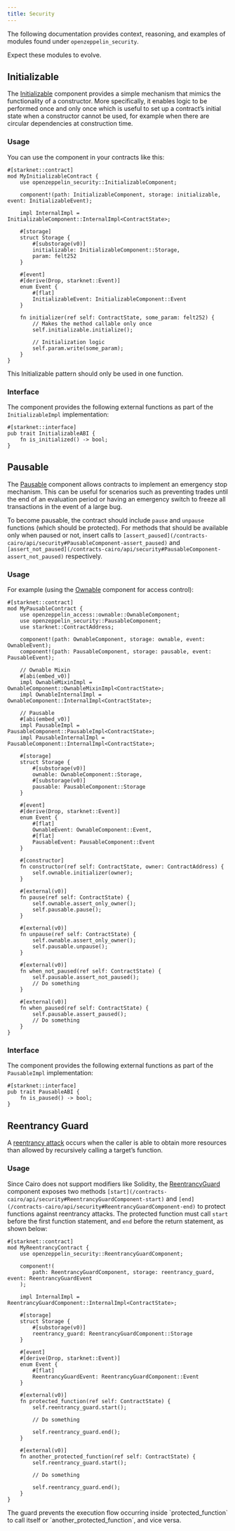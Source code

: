 ```yaml
---
title: Security
---
```


The following documentation provides context, reasoning, and examples of modules found under `openzeppelin_security`.

<Callout type='warn'>
Expect these modules to evolve.
</Callout>

## Initializable

The [Initializable](/contracts-cairo/api/security#InitializableComponent) component provides a simple mechanism that mimics
the functionality of a constructor.
More specifically, it enables logic to be performed once and only once which is useful to set up a contract’s initial state when a constructor cannot be used, for example when there are circular dependencies at construction time.

### Usage

You can use the component in your contracts like this:

```cairo
#[starknet::contract]
mod MyInitializableContract {
    use openzeppelin_security::InitializableComponent;

    component!(path: InitializableComponent, storage: initializable, event: InitializableEvent);

    impl InternalImpl = InitializableComponent::InternalImpl<ContractState>;

    #[storage]
    struct Storage {
        #[substorage(v0)]
        initializable: InitializableComponent::Storage,
        param: felt252
    }

    #[event]
    #[derive(Drop, starknet::Event)]
    enum Event {
        #[flat]
        InitializableEvent: InitializableComponent::Event
    }

    fn initializer(ref self: ContractState, some_param: felt252) {
        // Makes the method callable only once
        self.initializable.initialize();

        // Initialization logic
        self.param.write(some_param);
    }
}
```

<Callout type='warn'>
This Initializable pattern should only be used in one function.
</Callout>

### Interface

The component provides the following external functions as part of the `InitializableImpl` implementation:

```cairo
#[starknet::interface]
pub trait InitializableABI {
    fn is_initialized() -> bool;
}
```

## Pausable

The [Pausable](/contracts-cairo/api/security#PausableComponent) component allows contracts to implement an emergency stop mechanism.
This can be useful for scenarios such as preventing trades until the end of an evaluation period or having an emergency switch to freeze all transactions in the event of a large bug.

To become pausable, the contract should include `pause` and `unpause` functions (which should be protected).
For methods that should be available only when paused or not, insert calls to `[assert_paused](/contracts-cairo/api/security#PausableComponent-assert_paused)` and `[assert_not_paused](/contracts-cairo/api/security#PausableComponent-assert_not_paused)`
respectively.

### Usage

For example (using the [Ownable](/contracts-cairo/api/access#OwnableComponent) component for access control):

```cairo
#[starknet::contract]
mod MyPausableContract {
    use openzeppelin_access::ownable::OwnableComponent;
    use openzeppelin_security::PausableComponent;
    use starknet::ContractAddress;

    component!(path: OwnableComponent, storage: ownable, event: OwnableEvent);
    component!(path: PausableComponent, storage: pausable, event: PausableEvent);

    // Ownable Mixin
    #[abi(embed_v0)]
    impl OwnableMixinImpl = OwnableComponent::OwnableMixinImpl<ContractState>;
    impl OwnableInternalImpl = OwnableComponent::InternalImpl<ContractState>;

    // Pausable
    #[abi(embed_v0)]
    impl PausableImpl = PausableComponent::PausableImpl<ContractState>;
    impl PausableInternalImpl = PausableComponent::InternalImpl<ContractState>;

    #[storage]
    struct Storage {
        #[substorage(v0)]
        ownable: OwnableComponent::Storage,
        #[substorage(v0)]
        pausable: PausableComponent::Storage
    }

    #[event]
    #[derive(Drop, starknet::Event)]
    enum Event {
        #[flat]
        OwnableEvent: OwnableComponent::Event,
        #[flat]
        PausableEvent: PausableComponent::Event
    }

    #[constructor]
    fn constructor(ref self: ContractState, owner: ContractAddress) {
        self.ownable.initializer(owner);
    }

    #[external(v0)]
    fn pause(ref self: ContractState) {
        self.ownable.assert_only_owner();
        self.pausable.pause();
    }

    #[external(v0)]
    fn unpause(ref self: ContractState) {
        self.ownable.assert_only_owner();
        self.pausable.unpause();
    }

    #[external(v0)]
    fn when_not_paused(ref self: ContractState) {
        self.pausable.assert_not_paused();
        // Do something
    }

    #[external(v0)]
    fn when_paused(ref self: ContractState) {
        self.pausable.assert_paused();
        // Do something
    }
}
```

### Interface

The component provides the following external functions as part of the `PausableImpl` implementation:

```cairo
#[starknet::interface]
pub trait PausableABI {
    fn is_paused() -> bool;
}
```

## Reentrancy Guard

A [reentrancy attack](https://gus-tavo-guim.medium.com/reentrancy-attack-on-smart-contracts-how-to-identify-the-exploitable-and-an-example-of-an-attack-4470a2d8dfe4) occurs when the caller is able to obtain more resources than allowed by recursively calling a target’s function.

### Usage

Since Cairo does not support modifiers like Solidity, the [ReentrancyGuard](/contracts-cairo/api/security#ReentrancyGuardComponent)
component exposes two methods `[start](/contracts-cairo/api/security#ReentrancyGuardComponent-start)` and `[end](/contracts-cairo/api/security#ReentrancyGuardComponent-end)` to protect functions against reentrancy attacks.
The protected function must call `start` before the first function statement, and `end` before the return statement, as shown below:

```cairo
#[starknet::contract]
mod MyReentrancyContract {
    use openzeppelin_security::ReentrancyGuardComponent;

    component!(
        path: ReentrancyGuardComponent, storage: reentrancy_guard, event: ReentrancyGuardEvent
    );

    impl InternalImpl = ReentrancyGuardComponent::InternalImpl<ContractState>;

    #[storage]
    struct Storage {
        #[substorage(v0)]
        reentrancy_guard: ReentrancyGuardComponent::Storage
    }

    #[event]
    #[derive(Drop, starknet::Event)]
    enum Event {
        #[flat]
        ReentrancyGuardEvent: ReentrancyGuardComponent::Event
    }

    #[external(v0)]
    fn protected_function(ref self: ContractState) {
        self.reentrancy_guard.start();

        // Do something

        self.reentrancy_guard.end();
    }

    #[external(v0)]
    fn another_protected_function(ref self: ContractState) {
        self.reentrancy_guard.start();

        // Do something

        self.reentrancy_guard.end();
    }
}
```

<Callout>
The guard prevents the execution flow occurring inside `protected_function`
to call itself or `another_protected_function`, and vice versa.
</Callout>
